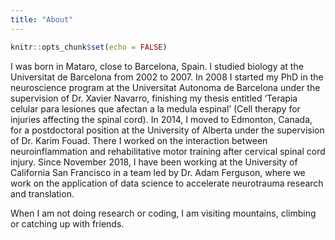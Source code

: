 ```yaml
---
title: "About"
---
```


```r
knitr::opts_chunk$set(echo = FALSE)
```

I was born in Mataro, close to Barcelona, Spain. I studied biology at the Universitat de Barcelona from 2002 to 2007. In 2008 I started my PhD in the neuroscience program at the Universitat Autonoma de Barcelona under the supervision of Dr. Xavier Navarro, finishing my thesis entitled ‘Terapia celular para lesiones que afectan a la medula espinal’ (Cell therapy for injuries affecting the spinal cord). In 2014, I moved to Edmonton, Canada, for a postdoctoral position at the University of Alberta under the supervision of Dr. Karim Fouad. There I worked on the interaction between neuroinflammation and rehabilitative motor training after cervical spinal cord injury. Since November 2018, I have been working at the University of California San Francisco in a team led by Dr. Adam Ferguson, where we work on the application of data science to accelerate neurotrauma research and translation.

When I am not doing research or coding, I am visiting mountains, climbing or catching up with friends.